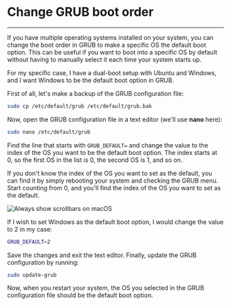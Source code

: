 

<h1>Change GRUB boot order</h1>

<hr />

If you have multiple operating systems installed on your system, you can change the boot order in GRUB to make a specific OS the default boot option. This can be useful if you want to boot into a specific OS by default without having to manually select it each time your system starts up.

For my specific case, I have a dual-boot setup with Ubuntu and Windows, and I want Windows to be the default boot option in GRUB.

First of all, let's make a backup of the GRUB configuration file:

```bash
sudo cp /etc/default/grub /etc/default/grub.bak
```

Now, open the GRUB configuration file in a text editor (we'll use **nano** here):

```bash
sudo nano /etc/default/grub
```

Find the line that starts with `GRUB_DEFAULT=` and change the value to the index of the OS you want to be the default boot option. The index starts at 0, so the first OS in the list is 0, the second OS is 1, and so on.

If you don't know the index of the OS you want to set as the default, you can find it by simply rebooting your system and checking the GRUB menu. Start counting from 0, and you'll find the index of the OS you want to set as the default.

<Image
  src={screenshot}
  alt="Always show scrollbars on macOS"
  width={608}
  height={321}
  className="rounded-sm"
/>

If I wish to set Windows as the default boot option, I would change the value to 2 in my case:

```bash
GRUB_DEFAULT=2
```

Save the changes and exit the text editor. Finally, update the GRUB configuration by running:

```bash
sudo update-grub
```

Now, when you restart your system, the OS you selected in the GRUB configuration file should be the default boot option.
